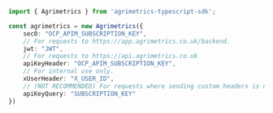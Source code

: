 ```typescript index.ts
import { Agrimetrics } from 'agrimetrics-typescript-sdk';

const agrimetrics = new Agrimetrics({
    sec0: "OCP_APIM_SUBSCRIPTION_KEY",
    // For requests to https://app.agrimetrics.co.uk/backend.
    jwt: "JWT",
    // For requests to https://api.agrimetrics.co.uk
    apiKeyHeader: "OCP_APIM_SUBSCRIPTION_KEY",
    // For internal use only.
    xUserHeader: "X_USER_ID",
    // (NOT RECOMMENDED) For requests where sending custom headers is not possible.
    apiKeyQuery: "SUBSCRIPTION_KEY"
})
```
